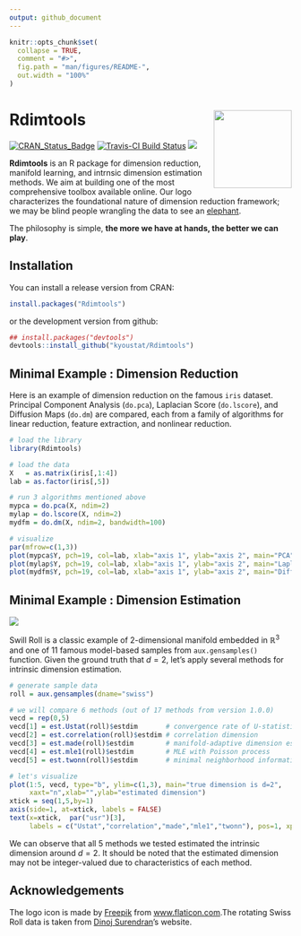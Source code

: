 ```yaml
---
output: github_document
---
```


<!-- README.md is generated from README.Rmd. Please edit that file -->

```r
knitr::opts_chunk$set(
  collapse = TRUE,
  comment = "#>",
  fig.path = "man/figures/README-",
  out.width = "100%"
)
```



# Rdimtools <a href='https://kyoustat.com/Rdimtools'><img src='man/figures/logo.png' align="right" height="139" /></a>

<!-- badges: start -->
[![CRAN_Status_Badge](http://www.r-pkg.org/badges/version/Rdimtools?color=green)](https://cran.r-project.org/package=Rdimtools)
[![Travis-CI Build Status](https://travis-ci.org/kyoustat/Rdimtools.svg?branch=master)](https://travis-ci.org/kyoustat/Rdimtools)
[![](https://cranlogs.r-pkg.org/badges/Rdimtools)](https://cran.r-project.org/package=Rdimtools)
<!-- badges: end -->

**Rdimtools** is an R package for dimension reduction, manifold learning, and intrnsic dimension estimation methods. We aim at building one of the most comprehensive toolbox available online. Our logo characterizes the foundational nature of dimension reduction framework; we may be 
blind people wrangling the data to see an [elephant](https://en.wikipedia.org/wiki/Blind_men_and_an_elephant). 

The philosophy is simple, **the more we have at hands, the better we can play**.

## Installation

You can install a release version from CRAN:
```r
install.packages("Rdimtools")
```

or the development version from github:
```r
## install.packages("devtools")
devtools::install_github("kyoustat/Rdimtools")
```

## Minimal Example : Dimension Reduction

Here is an example of dimension reduction on the famous `iris` dataset. Principal Component Analysis (`do.pca`), Laplacian Score (`do.lscore`), and Diffusion Maps (`do.dm`) are compared, each from a family of algorithms for linear reduction, feature extraction, and nonlinear reduction.

```r
# load the library
library(Rdimtools)

# load the data
X   = as.matrix(iris[,1:4])
lab = as.factor(iris[,5])

# run 3 algorithms mentioned above
mypca = do.pca(X, ndim=2)
mylap = do.lscore(X, ndim=2)
mydfm = do.dm(X, ndim=2, bandwidth=100)

# visualize
par(mfrow=c(1,3))
plot(mypca$Y, pch=19, col=lab, xlab="axis 1", ylab="axis 2", main="PCA")
plot(mylap$Y, pch=19, col=lab, xlab="axis 1", ylab="axis 2", main="Laplacian Score")
plot(mydfm$Y, pch=19, col=lab, xlab="axis 1", ylab="axis 2", main="Diffusion Maps")
```


## Minimal Example : Dimension Estimation

![](http://people.cs.uchicago.edu/~dinoj/manifold/swissroll.gif)

Swill Roll is a classic example of 2-dimensional manifold embedded in $\mathbb{R}^3$ and one of 11 famous model-based samples from `aux.gensamples()` function. Given the ground truth that $d=2$, let's apply several methods for intrinsic dimension estimation.

```r
# generate sample data
roll = aux.gensamples(dname="swiss")

# we will compare 6 methods (out of 17 methods from version 1.0.0)
vecd = rep(0,5)
vecd[1] = est.Ustat(roll)$estdim       # convergence rate of U-statistic on manifold
vecd[2] = est.correlation(roll)$estdim # correlation dimension
vecd[3] = est.made(roll)$estdim        # manifold-adaptive dimension estimation
vecd[4] = est.mle1(roll)$estdim        # MLE with Poisson process
vecd[5] = est.twonn(roll)$estdim       # minimal neighborhood information

# let's visualize
plot(1:5, vecd, type="b", ylim=c(1,3), main="true dimension is d=2",
     xaxt="n",xlab="",ylab="estimated dimension")
xtick = seq(1,5,by=1)
axis(side=1, at=xtick, labels = FALSE)
text(x=xtick,  par("usr")[3], 
     labels = c("Ustat","correlation","made","mle1","twonn"), pos=1, xpd = TRUE)
```

We can observe that all 5 methods we tested estimated the intrinsic dimension around $d=2$. It should be noted that the estimated dimension may not be integer-valued due to characteristics of each method.


## Acknowledgements

The logo icon is made by [Freepik](http://www.flaticon.com/authors/freepik) from [www.flaticon.com](http://www.flaticon.com).The rotating Swiss Roll data is taken from [Dinoj Surendran](http://people.cs.uchicago.edu/~dinoj/manifold/swissroll.html)'s website.
